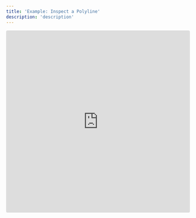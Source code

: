 ```yaml
---
title: 'Example: Inspect a Polyline'
description: 'description'
---
```


<iframe src="https://codesandbox.io/embed/s4vxrp?view=Editor+%2B+Preview&module=%2Fsrc%2FApp.tsx&hidenavigation=1"
     style="width:100%; height: 500px; border:0; border-radius: 4px; overflow:hidden;"
     title="react-google-map-wrapper-inspect-a-polyline"
     allow="accelerometer; ambient-light-sensor; camera; encrypted-media; geolocation; gyroscope; hid; microphone; midi; payment; usb; vr; xr-spatial-tracking"
     sandbox="allow-forms allow-modals allow-popups allow-presentation allow-same-origin allow-scripts"
   ></iframe>
